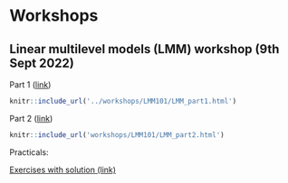 # Workshops

## Linear multilevel models (LMM) workshop (9th Sept 2022)


Part 1 ([link](workshops/LMM101/LMM_part1.html))

```r
knitr::include_url('../workshops/LMM101/LMM_part1.html')
```

Part 2 ([link](workshops/LMM101/LMM_part2.html))

```r
knitr::include_url('workshops/LMM101/LMM_part2.html')
```

Practicals:

[Exercises with solution (link)](workshops/LMM101/exercises/exercises_questions.html)